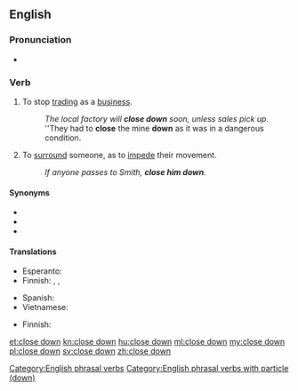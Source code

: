 {{also|closedown}}
==English==

===Pronunciation===
* {{IPA|/kləʊzˈdaʊn/|lang=en}}

===Verb===
{{en-verb|closes down|closing down|closed down}}

# {{label|en|ambitransitive}} To stop [[trading]] as a [[business]].
#: ''The local factory will '''close down''' soon, unless sales pick up.''
#: ''They had to '''close''' the mine '''down''' as it was in a dangerous condition.
# {{label|en|transitive}} To [[surround]] someone, as to [[impede]] their movement.
#: ''If anyone passes to Smith, '''close him down'''.''

====Synonyms====
* {{l|en|close up}}
* {{l|en|shut down}}
* {{l|en|shut up}}

====Translations====
{{trans-top|to stop trading}}
* Esperanto: {{t-needed|eo}}
* Finnish: {{t+|fi|sulkea}}, {{t+|fi|lopettaa}}, {{t+|fi|lakkauttaa}}
{{trans-mid}}
* Spanish: {{t+|es|cerrar}}
* Vietnamese: {{t-needed|vi}}
{{trans-bottom}}

{{trans-top|to surround}}
* Finnish: {{t+|fi|piirittää}}
{{trans-mid}}
{{trans-bottom}}

[[Category:English phrasal verbs]]
[[Category:English phrasal verbs with particle (down)]]

[[et:close down]]
[[kn:close down]]
[[hu:close down]]
[[ml:close down]]
[[my:close down]]
[[pl:close down]]
[[sv:close down]]
[[zh:close down]]